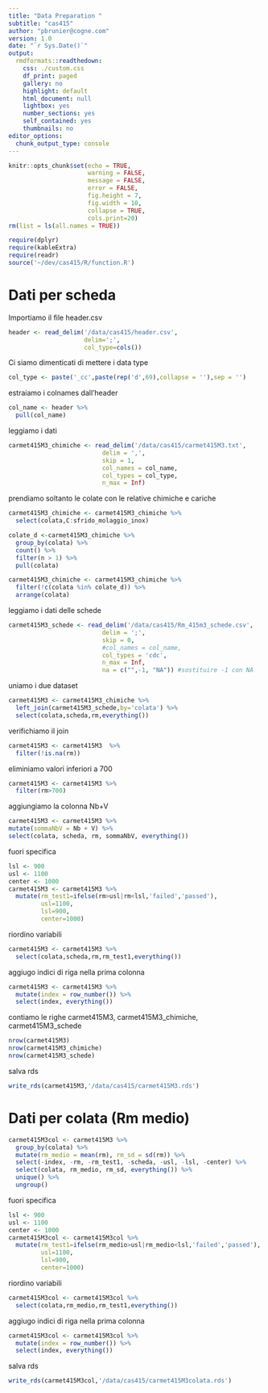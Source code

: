 ```yaml
---
title: "Data Preparation "
subtitle: "cas415"
author: "pbrunier@cogne.com"
version: 1.0 
date: "`r Sys.Date()`"
output:
  rmdformats::readthedown:
    css: ./custom.css
    df_print: paged
    gallery: no
    highlight: default
    html_document: null
    lightbox: yes
    number_sections: yes
    self_contained: yes
    thumbnails: no
editor_options:
  chunk_output_type: console
---
```


```r
knitr::opts_chunk$set(echo = TRUE,
                      warning = FALSE,
                      message = FALSE,
                      error = FALSE,
                      fig.height = 7,
                      fig.width = 10,
                      collapse = TRUE,
                      cols.print=20)
rm(list = ls(all.names = TRUE))

require(dplyr)
require(kableExtra)
require(readr)
source('~/dev/cas415/R/function.R')
```

# Dati per scheda

Importiamo il file header.csv


```r
header <- read_delim('/data/cas415/header.csv', 
                     delim=';',
                     col_type=cols())


```

Ci siamo dimenticati di mettere i data type

```r
col_type <- paste('_cc',paste(rep('d',69),collapse = ''),sep = '')
```
estraiamo i colnames dall'header

```r
col_name <- header %>% 
  pull(col_name)
```

leggiamo i dati 

```r
carmet415M3_chimiche <- read_delim('/data/cas415/carmet415M3.txt',
                          delim = ',',
                          skip = 1,
                          col_names = col_name,
                          col_types = col_type,
                          n_max = Inf)

```

prendiamo soltanto le colate con le relative chimiche e cariche

```r
carmet415M3_chimiche <- carmet415M3_chimiche %>% 
  select(colata,C:sfrido_molaggio_inox) 

colate_d <-carmet415M3_chimiche %>% 
  group_by(colata) %>% 
  count() %>% 
  filter(n > 1) %>% 
  pull(colata)

carmet415M3_chimiche <- carmet415M3_chimiche %>% 
  filter(!c(colata %in% colate_d)) %>% 
  arrange(colata)

```

leggiamo i dati delle schede

```r
carmet415M3_schede <- read_delim('/data/cas415/Rm_415m3_schede.csv',
                          delim = ';',
                          skip = 0,
                          #col_names = col_name,
                          col_types = 'cdc',
                          n_max = Inf,
                          na = c("",-1, "NA")) #sostituire -1 con NA
```

uniamo i due dataset

```r
carmet415M3 <- carmet415M3_chimiche %>% 
  left_join(carmet415M3_schede,by='colata') %>% 
  select(colata,scheda,rm,everything())
```

verifichiamo il join

```r
carmet415M3 <- carmet415M3  %>% 
  filter(!is.na(rm))
```

eliminiamo valori inferiori a 700

```r
carmet415M3 <- carmet415M3 %>% 
  filter(rm>700)
```

aggiungiamo la colonna Nb+V

```r
carmet415M3 <- carmet415M3 %>% 
mutate(sommaNbV = Nb + V) %>% 
select(colata, scheda, rm, sommaNbV, everything())
```

fuori specifica

```r
lsl <- 900
usl <- 1100
center <- 1000
carmet415M3 <- carmet415M3 %>% 
  mutate(rm_test1=ifelse(rm>usl|rm<lsl,'failed','passed'),
         usl=1100,
         lsl=900,
         center=1000)
```


riordino variabili

```r
carmet415M3 <- carmet415M3 %>% 
  select(colata,scheda,rm,rm_test1,everything())
```

aggiugo indici di riga nella prima colonna

```r
carmet415M3 <- carmet415M3 %>% 
  mutate(index = row_number()) %>% 
  select(index, everything())
```

contiamo le righe carmet415M3, carmet415M3_chimiche, carmet415M3_schede

```r
nrow(carmet415M3)
nrow(carmet415M3_chimiche)
nrow(carmet415M3_schede)
```

salva rds

```r
write_rds(carmet415M3,'/data/cas415/carmet415M3.rds')
```




# Dati per colata (Rm medio)

```r
carmet415M3col <- carmet415M3 %>% 
  group_by(colata) %>% 
  mutate(rm_medio = mean(rm), rm_sd = sd(rm)) %>% 
  select(-index, -rm, -rm_test1, -scheda, -usl, -lsl, -center) %>% 
  select(colata, rm_medio, rm_sd, everything()) %>% 
  unique() %>% 
  ungroup()

```


fuori specifica

```r
lsl <- 900
usl <- 1100
center <- 1000
carmet415M3col <- carmet415M3col %>% 
  mutate(rm_test1=ifelse(rm_medio>usl|rm_medio<lsl,'failed','passed'),
         usl=1100,
         lsl=900,
         center=1000)
```


riordino variabili

```r
carmet415M3col <- carmet415M3col %>% 
  select(colata,rm_medio,rm_test1,everything())
```

aggiugo indici di riga nella prima colonna

```r
carmet415M3col <- carmet415M3col %>% 
  mutate(index = row_number()) %>% 
  select(index, everything())

```



salva rds

```r
write_rds(carmet415M3col,'/data/cas415/carmet415M3colata.rds')
```
